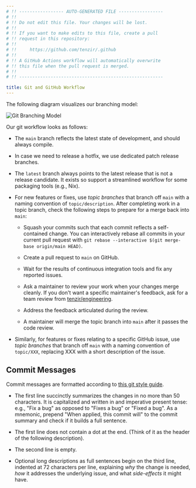 ```yaml
---
# !! ----------------- AUTO-GENERATED FILE -----------------
# !!
# !! Do not edit this file. Your changes will be lost.
# !!
# !! If you want to make edits to this file, create a pull
# !! request in this repository:
# !!
# !!     https://github.com/tenzir/.github
# !!
# !! A GitHub Actions workflow will automatically overwrite
# !! this file when the pull request is merged.
# !!
# !! -------------------------------------------------------

title: Git and GitHub Workflow
---
```


The following diagram visualizes our branching model:

![Git Branching Model](git-branching-model.svg)

Our git workflow looks as follows:

- The `main` branch reflects the latest state of development, and should
  always compile.

- In case we need to release a hotfix, we use dedicated patch release branches.

- The `latest` branch always points to the latest release that is not a release
  candidate. It exists so support a streamlined workflow for some packaging
  tools (e.g., Nix).

- For new features or fixes, use _topic branches_ that branch off `main` with
  a naming convention of `topic/description`. After completing work in a topic
  branch, check the following steps to prepare for a merge back into `main`:

  - Squash your commits such that each commit reflects a self-contained change.
    You can interactively rebase all commits in your current pull request with
    `git rebase --interactive $(git merge-base origin/main HEAD)`.

  - Create a pull request to `main` on GitHub.

  - Wait for the results of continuous integration tools and fix any reported
    issues.

  - Ask a maintainer to review your work when your changes merge cleanly. If
    you don't want a specific maintainer's feedback, ask for a team review from
    [tenzir/engineering](https://github.com/orgs/tenzir/teams/engineering).

  - Address the feedback articulated during the review.

  - A maintainer will merge the topic branch into `main` after it passes the
    code review.

- Similarly, for features or fixes relating to a specific GitHub issue, use
  _topic branches_ that branch off `main` with a naming convention of
  `topic/XXX`, replacing XXX with a short description of the issue.

## Commit Messages

Commit messages are formatted according to [this git style
guide](https://github.com/agis/git-style-guide).

- The first line succinctly summarizes the changes in no more than 50
  characters. It is capitalized and written in and imperative present tense:
  e.g., "Fix a bug" as opposed to "Fixes a bug" or "Fixed a bug". As a
  mnemonic, prepend "When applied, this commit will" to the commit summary and
  check if it builds a full sentence.

- The first line does not contain a dot at the end. (Think of it as the header
  of the following description).

- The second line is empty.

- Optional long descriptions as full sentences begin on the third line,
  indented at 72 characters per line, explaining _why_ the change is needed,
  _how_ it addresses the underlying issue, and what _side-effects_ it might
  have.
